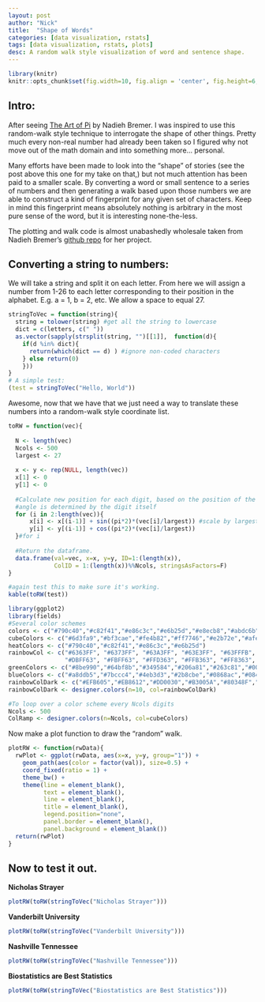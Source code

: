 ```yaml
---
layout: post
author: "Nick"
title:  "Shape of Words"
categories: [data visualization, rstats]
tags: [data visualization, rstats, plots]
desc: A random walk style visualization of word and sentence shape. 
---
```


```r
library(knitr)
knitr::opts_chunk$set(fig.width=10, fig.align = 'center', fig.height=6, warning=FALSE, message=FALSE)
```

## Intro: 

After seeing [The Art of Pi](http://www.visualcinnamon.com/portfolio/the-art-in-pi) by Nadieh Bremer. I was inspired to use this random-walk style technique to interrogate the shape of other things. Pretty much every non-real number had already been taken so I figured why not move out of the math domain and into something more... personal. 

Many efforts have been made to look into the "shape" of stories (see the post above this one for my take on that,) but not much attention has been paid to a smaller scale. By converting a word or small sentence to a series of numbers and then generating a walk based upon those numbers we are able to construct a kind of fingerprint for any given set of characters. Keep in mind this fingerprint means absolutely nothing is arbitrary in the most pure sense of the word, but it is interesting none-the-less. 

The plotting and walk code is almost unabashedly wholesale taken from Nadieh Bremer's [github repo](https://github.com/nbremer/artinpi) for her project.

## Converting a string to numbers: 

We will take a string and split it on each letter. From here we will assign a number from 1-26 to each letter corresponding to their position in the alphabet. E.g. a = 1, b = 2, etc. We allow a space to equal 27. 


```r
stringToVec = function(string){
  string = tolower(string) #get all the string to lowercase
  dict = c(letters, c(" "))
  as.vector(sapply(strsplit(string, "")[[1]],  function(d){
    if(d %in% dict){
      return(which(dict == d) ) #ignore non-coded characters
    } else return(0)
    }))
}
# A simple test: 
(test = stringToVec("Hello, World"))
```

Awesome, now that we have that we just need a way to translate these numbers into a random-walk style coordinate list. 

```r
toRW = function(vec){
  
  N <- length(vec)
  Ncols <- 500
  largest <- 27 
  
  x <- y <- rep(NULL, length(vec))
  x[1] <- 0
  y[1] <- 0
  
  #Calculate new position for each digit, based on the position of the old digit and the 
  #angle is determined by the digit itself
  for (i in 2:length(vec)){
      x[i] <- x[(i-1)] + sin((pi*2)*(vec[i]/largest)) #scale by largest observed val
      y[i] <- y[(i-1)] + cos((pi*2)*(vec[i]/largest)) 
  }#for i
  
  #Return the dataframe. 
  data.frame(val=vec, x=x, y=y, ID=1:(length(x)), 
             ColID = 1:(length(x))%%Ncols, stringsAsFactors=F)
}

#again test this to make sure it's working. 
kable(toRW(test))
```


```r
library(ggplot2)
library(fields)
#Several color schemes
colors <- c("#790c40","#c82f41","#e86c3c","#e6b25d","#e8ecb8","#abdc6b","#60ce43","#1cb53b","#008c43","#005540")
cubeColors <- c("#6d3fa9","#bf3cae","#fe4b82","#ff7746","#e2b72e","#afef5a","#52f566","#1ddea3","#23aad8","#4c6edb","#6d3fa9")
heatColors <- c("#790c40","#c82f41","#e86c3c","#e6b25d")
rainbowCol <- c("#6363FF", "#6373FF", "#63A3FF", "#63E3FF", "#63FFFB", "#63FFCB","#63FF9B", "#63FF6B", "#7BFF63", "#BBFF63", 
                "#DBFF63", "#FBFF63", "#FFD363", "#FFB363", "#FF8363", "#FF7363", "#FF6364")
greenColors <- c("#8be990","#64bf8b","#349584","#206a81","#263c81","#000080")
blueColors <- c("#a8ddb5","#7bccc4","#4eb3d3","#2b8cbe","#0868ac","#084081")
rainbowColDark <- c("#EFB605","#EB8612","#DD0030","#B3005A","#80348F","#3365AA","#07A071","#7EB852")
rainbowColDark <- designer.colors(n=10, col=rainbowColDark)

#To loop over a color scheme every Ncols digits
Ncols <- 500
ColRamp <- designer.colors(n=Ncols, col=cubeColors)
```

Now make a plot function to draw the "random" walk. 

```r
plotRW <- function(rwData){
  rwPlot <- ggplot(rwData, aes(x=x, y=y, group="1")) +
    geom_path(aes(color = factor(val)), size=0.5) + 
    coord_fixed(ratio = 1) + 
    theme_bw() +
    theme(line = element_blank(),
          text = element_blank(),
          line = element_blank(),
          title = element_blank(),
          legend.position="none",
          panel.border = element_blank(),
          panel.background = element_blank())
  return(rwPlot)
}
```

## Now to test it out. 

__Nicholas Strayer__
```r
plotRW(toRW(stringToVec("Nicholas Strayer")))
```

__Vanderbilt University__
```r
plotRW(toRW(stringToVec("Vanderbilt University")))
```

__Nashville Tennessee__
```r
plotRW(toRW(stringToVec("Nashville Tennessee")))
```

__Biostatistics are Best Statistics__
```r
plotRW(toRW(stringToVec("Biostatistics are Best Statistics")))
```

